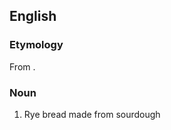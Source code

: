 {{also|Roggenbrot}}
==English==

===Etymology===
From {{uder|en|de|Roggenbrot}}.

===Noun===
{{en-noun}}

# Rye bread made from sourdough